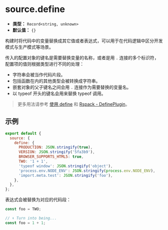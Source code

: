 # source.define

- **类型：** `Record<string, unknown>`
- **默认值：** `{}`

构建时将代码中的变量替换成其它值或者表达式，可以用于在代码逻辑中区分开发模式与生产模式等场景。

传入的配置对象的键名是需要替换变量的名称，或者是用 `.` 连接的多个标识符，配置项的值则根据类型进行不同的处理：

- 字符串会被当作代码片段。
- 包括函数在内的其他类型会被转换成字符串。
- 嵌套对象的父子键名之间会用 `.` 连接作为需要替换的变量名。
- 以 typeof 开头的键名会用来替换 typeof 调用。

> 更多用法请参考 [使用 define](/guide/advanced/env-vars#使用-define) 和 [Rspack - DefinePlugin](https://rspack.dev/zh/plugins/webpack/define-plugin)。

## 示例

```js
export default {
  source: {
    define: {
      PRODUCTION: JSON.stringify(true),
      VERSION: JSON.stringify('5fa3b9'),
      BROWSER_SUPPORTS_HTML5: true,
      TWO: '1 + 1',
      'typeof window': JSON.stringify('object'),
      'process.env.NODE_ENV': JSON.stringify(process.env.NODE_ENV),
      'import.meta.test': JSON.stringify('foo'),
    },
  },
};
```

表达式会被替换为对应的代码段：

```js
const foo = TWO;

// ⬇️ Turn into being...
const foo = 1 + 1;
```
